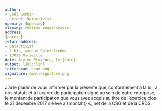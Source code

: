 ```yaml
---
author:
- Joël Gombin
- Gérant, Datactivist
opening: {opening}
closing: Amitiés coopératives,
address: 
{adress}
return-address: 
- Datactivist
- 7 bis, avenue Saint-Jérôme
- 13016 Marseille
date: Aix-en-Provence, le {date}
output: linl::linl
letterhead: head.png
signature: smallsignature.png
---
```


J'ai le plaisir de vous informer par la présente que, conformément à la loi, à nos statuts et à l'accord de participation signé au sein de notre entreprise, le montant de participation que vous avez acquis au titre de l'exercice clos le 31 décembre 2017 s'élève à {montant} €, net de la CSG et de la CRDS. 

